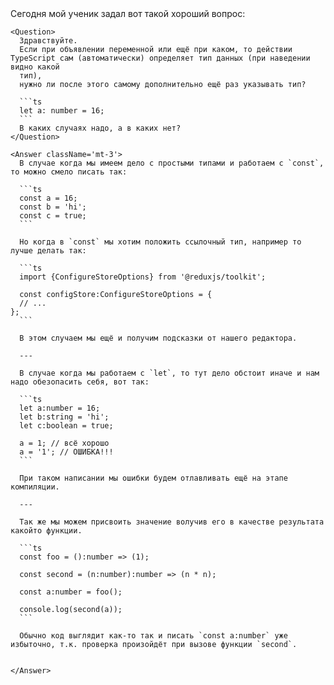 
<MdxLayout>
  <MdxTemplate
    pubdate={'2024-01-18'}
    ogCanonicalUrl={LINKS.articles.tsValueNeedType.link}
    title={'Typescript. Нужно ли явно указывать тип переменной?'}
    description='Сегодня мой ученик задал вот такой хороший вопрос: "Для подключения шрифтов в web приложении их всегда нужно тащить в проект?"'
  >
    Сегодня мой ученик задал вот такой хороший вопрос:

    <Question>
      Здравствуйте.
      Если при объявлении переменной или ещё при каком, то действии TypeScript сам (автоматически) определяет тип данных (при наведении видно какой
      тип),
      нужно ли после этого самому дополнительно ещё раз указывать тип?

      ```ts
      let a: number = 16;
      ```
      В каких случаях надо, а в каких нет?
    </Question>

    <Answer className='mt-3'>
      В случае когда мы имеем дело с простыми типами и работаем с `const`, то можно смело писать так:

      ```ts
      const a = 16;
      const b = 'hi';
      const c = true;
      ```

      Но когда в `const` мы хотим положить ссылочный тип, например то лучше делать так:

      ```ts
      import {ConfigureStoreOptions} from '@reduxjs/toolkit';

      const configStore:ConfigureStoreOptions = {
      // ...
    };
      ```

      В этом случаем мы ещё и получим подсказки от нашего редактора.

      ---

      В случае когда мы работаем c `let`, то тут дело обстоит иначе и нам надо обезопасить себя, вот так:

      ```ts
      let a:number = 16;
      let b:string = 'hi';
      let c:boolean = true;

      a = 1; // всё хорошо
      a = '1'; // ОШИБКА!!!
      ```

      При таком написании мы ошибки будем отлавливать ещё на этапе компиляции.

      ---

      Так же мы можем присвоить значение волучив его в качестве результата какойто функции.

      ```ts
      const foo = ():number => (1);

      const second = (n:number):number => (n * n);

      const a:number = foo();

      console.log(second(a));
      ```

      Обычно код выглядит как-то так и писать `const a:number` уже избыточно, т.к. проверка произойдёт при вызове функции `second`.


    </Answer>
  </MdxTemplate>
</MdxLayout>
